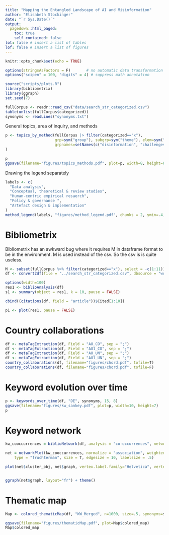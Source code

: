 ```yaml
---
title: "Mapping the Entangled Landscape of AI and Misinformation"
author: "Elisabeth Stockinger"
date: "`r Sys.Date()`"
output:
  pagedown::html_paged:
    toc: true
    self_contained: false
lot: false # insert a list of tables
lof: false # insert a list of figures
---
```


```r
knitr::opts_chunk$set(echo = TRUE)

options(stringsAsFactors = F)       # no automatic data transformation
options("scipen" = 100, "digits" = 4) # suppress math annotation
```

```r
source("scripts/plots.R")
library(bibliometrix)
library(ggraph)
set.seed(7)
```


```r
fullCorpus <- readr::read_csv("data/search_str_categorized.csv")
table(unlist(fullCorpus$categorized))
synonyms <- readLines("synonyms.txt")
```

General topics, area of inquiry, and methods 


```r
p <- topics_by_method(fullCorpus |> filter(categorized=="x"),
                      grp=sym("group"), subgrp=sym("theme"), elem=sym("article"),
                      grpnames=setNames(c("disinformation", "challenges","utility", "detection", "response"), c("A", "B", "C", "D", "E"))
)

p
ggsave(filename="figures/topics_methods.pdf", plot=p, width=8, height=8)
```


Drawing the legend separately

```r
labels <- c(
  "Data analysis",
  "Conceptual, theoretical & review studies",  
  "Human-centric empirical resaerch",
  "Policy & governance ", 
  "Artefact design & implementation"
)
method_legend(labels, "figures/method_legend.pdf", chunks = 2, ymin=.4, x=0, xjust=0)
```


# Bibliometrix

Bibliometrix has an awkward bug where it requires M in dataframe format to be in the environment. M is used instead of the csv. So the csv is is quite useless.

```r
M <- subset(fullCorpus %>% filter(categorized=="x"), select = -c(1:11))
df <- convert2df(file = "../search_str_categorized.csv", dbsource = "wos", format="csv", remove.duplicates = F)
```



```r
options(width=100)
res1 <- biblioAnalysis(df)
s1 <- summary(object = res1, k = 10, pause = FALSE)
```


```r
cbind((citations(df, field = "article"))$Cited[1:10])
```

```r
p1 <- plot(res1, pause = FALSE)
```


# Country collaborations


```r
df <- metaTagExtraction(df, Field = "AU_CO", sep = ";")
df <- metaTagExtraction(df, Field = "AU1_CO", sep = ";")
df <- metaTagExtraction(df, Field = "AU_UN", sep = ";")
df <- metaTagExtraction(df, Field = "AU1_UN", sep = ";")
country_collaborations(df, filename="figures/chord.pdf", tofile=T)
country_collaborations(df, filename="figures/chord.pdf", tofile=F)
```

# Keyword evolution over time


```r
p <- keywords_over_time(df, "DE", synonyms, 15, 8)
ggsave(filename="figures/kw_sankey.pdf", plot=p, width=10, height=7)
p
```

# Keyword network
```r
kw_cooccurrences = biblioNetwork(df, analysis = "co-occurrences", network = "keywords", sep = ";")

net = networkPlot(kw_cooccurrences, normalize = "association", weighted = T, n = 50, Title = "Keyword Co-occurrences",
    type = "fruchterman", size = T, edgesize = 10, labelsize = .5)

plot(net$cluster_obj, net$graph, vertex.label.family="Helvetica", vertex.label.font=1, vertex.label.dist=1)


ggraph(net$graph, layout="fr") + theme()
```
# Thematic map

```r
Map <- colored_thematicMap(df, "KW_Merged", n=1000, size=.5, synonyms=synonyms)

ggsave(filename="figures/thematicMap.pdf", plot=Map$colored_map)
Map$colored_map
```


